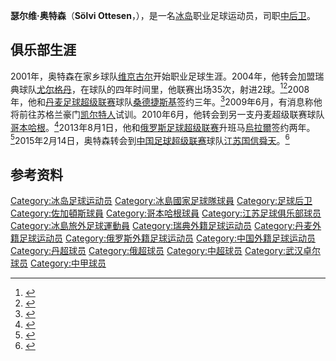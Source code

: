{{noteta|G1=足球}}{{infobox Football biography
| name          = Sölvi Ottesen
| image         = [[File:2014-05-30_Austria_-_Iceland_football_match,_Sölvi_Ottesen_0891.jpg|200px]]
| fullname       = Sölvi Geir Ottesen Jónsson
| birth_date    = {{birth date and age|1984|2|18|df=y}}
| birth_place = [[冰岛|冰岛]][[雷克雅維克|雷克雅維克]]
| height         = {{height|m=1.89}}
| position       = [[后卫_(足球)#中后卫|中后卫]]
| currentclub    = [[维京古尔足球俱乐部|维京古尔]]
| clubnumber     = 
| youthyears1    = 2000年 |youthclubs1 = [[维京古尔足球俱乐部|维京古尔]]
| years1         = 2001–2004年 |clubs1 = [[维京古尔足球俱乐部|维京古尔]] |caps1 = 36 |goals1 = 0
| years2         = 2004–2008年 |clubs2 = [[佐加頓斯IF|尤尔格丹]]                                             |caps2 = 35 |goals2 = 2
| years3         = 2008–2010年 |clubs3 = [[桑德捷斯基足球俱乐部|桑德捷斯基]]                                 |caps3 = 54 |goals3 = 6
| years4         = 2010–2013年 |clubs4 = [[哥本哈根足球會|哥本哈根]]                                         |caps4 = 43 |goals4 = 8
| years5         = 2013–2015年 |clubs5 = [[烏拉爾足球俱樂部|烏拉爾]]                                         |caps5 = 33 |goals5 = 0
| years6         = 2015年       |clubs6 = [[江苏国信舜天足球俱乐部|江苏国信舜天]]                             |caps6 = 26 |goals6 = 3
| years7         = 2016年       |clubs7 = [[武汉卓尔|武汉卓尔]]                                                        |caps7 = 24 |goals7 = 3
| years8         = 2017年       |clubs8 = [[武里南联|武里南联]]                                                        |caps8 = 12 |goals8 = 1
| years9         = 2017年       |clubs9 = [[广州富力|广州富力]]                                                        |caps9 = 5  |goals9 = 1
| years10        = 2018–       |clubs10 = [[维京古尔足球俱乐部|维京古尔]]                                    |caps10 =    |goals10 =

| nationalyears1 = 2004–2006 |nationalteam1 = [[冰岛21岁以下国家足球队|冰岛U21]]  |nationalcaps1 = 11  |nationalgoals1 = 0
| nationalyears2 = 2005–     |nationalteam2 = [[冰岛国家足球队|冰岛]]            |nationalcaps2 = 28  |nationalgoals2 = 0
| pcupdate       = 2017年2月6日
| ntupdate       = 2016年1月30日
}}
'''瑟尔维·奥特森'''（'''Sölvi Ottesen'''，{{bd|1984年|2月18日|||Ottesen Solvi}}），是一名[[冰岛|冰岛]]职业足球运动员，司职[[后卫_(足球)#中后卫|中后卫]]。

==俱乐部生涯==
2001年，奥特森在家乡球队[[维京古尔足球俱乐部|维京古尔]]开始职业足球生涯。2004年，他转会加盟瑞典球队[[佐加頓斯IF|尤尔格丹]]，在球队的四年时间里，他联赛出场35次，射进2球。<ref>{{cite web |url=http://svenskfotboll.se/allsvenskan/person/?playerid=4057 |title=Sölvi Ottesen |work=svenskfotboll.se |publisher=[[Swedish_Football_Association|Swedish Football Association]] |language=sv |accessdate=23 January 2010 |archive-date=2016-03-03 |archive-url=https://web.archive.org/web/20160303231706/http://svenskfotboll.se/allsvenskan/person/?playerid=4057 |dead-url=no }}</ref><ref>{{cite web |url=http://svenskfotboll.se/allsvenskan/person/?playerid=5434 |title=Sölvi Ottesen |work=svenskfotboll.se |publisher=Swedish Football Association |language=sv |accessdate=23 January 2010 |archive-date=2016-06-29 |archive-url=https://web.archive.org/web/20160629225601/http://svenskfotboll.se/allsvenskan/person/?playerid=5434 |dead-url=no }}</ref>2008年，他和[[丹麦足球超级联赛|丹麦足球超级联赛]]球队[[桑德捷斯基足球俱乐部|桑德捷斯基]]签约三年。<ref>{{cite web |url=http://www.dif.se/sidor/nyheter/nyheter.asp?action=view&id=8717&typ=1 |title=Sölvi Ottesen till Sönderjyske |author=Jonas Riedel |date=13 June 2008 |publisher=Djurgårdens IF Fotboll |language=sv |accessdate=23 January 2010 |deadurl=yes |archiveurl=https://web.archive.org/web/20091202154132/http://www.dif.se/sidor/nyheter/nyheter.asp?action=view&id=8717&typ=1 |archivedate=2009年12月2日 }}</ref>2009年6月，有消息称他将前往苏格兰豪门[[凯尔特人足球俱乐部|凯尔特人]]试训。2010年6月，他转会到另一支丹麦超级联赛球队[[哥本哈根足球會|哥本哈根]]。<ref>{{Cite web |url=http://fck.dk/index.php?pageid=754&newsid=10338 |title=F.C. København henter Sölvi Ottesen |access-date=2015-03-11 |archive-date=2012-10-03 |archive-url=https://web.archive.org/web/20121003140954/http://fck.dk/index.php?pageid=754&newsid=10338 |dead-url=no }}</ref>2013年8月1日，他和[[俄罗斯足球超级联赛|俄罗斯足球超级联赛]]升班马[[烏拉爾足球俱樂部|烏拉爾]]签约两年。<ref>{{Cite web |url=http://www.fc-ural.ru/main/news/ural/1351/ |title=«УРАЛ» ЗАКЛЮЧИЛ 2-ЛЕТНЕЕ СОГЛАШЕНИЕ С ИСЛАНДСКИМ ЗАЩИТНИКОМ СОЛВИ ОТТЕСЕНОМ |access-date=2015-03-11 |archive-url=https://web.archive.org/web/20180503041332/http://www.fc-ural.ru/main/news/ural/1351/ |archive-date=2018-05-03 |dead-url=yes }}</ref>2015年2月14日，奥特森转会到[[中国足球超级联赛|中国足球超级联赛]]球队[[江苏国信舜天足球俱乐部|江苏国信舜天]]。<ref>{{Cite web |url=http://sports.sina.com.cn/j/2015-02-14/12477517826.shtml |title=舜天官宣冰岛国脚正式加盟 |access-date=2015-03-11 |archive-date=2016-08-12 |archive-url=https://web.archive.org/web/20160812145026/http://sports.sina.com.cn/j/2015-02-14/12477517826.shtml |dead-url=no }}</ref>

==参考资料==
{{reflist}}

{{2015年中超分类名单江苏}}
{{2016年中甲分类名单武汉}}
{{2017年中超分类名单广州富力}}

{{DEFAULTSORT:Vidar Orn Kjartansson}}
[[Category:冰岛足球运动员|Category:冰岛足球运动员]]
[[Category:冰島國家足球隊球員|Category:冰島國家足球隊球員]]
[[Category:足球后卫|Category:足球后卫]]
[[Category:佐加頓斯球員|Category:佐加頓斯球員]]
[[Category:哥本哈根球員|Category:哥本哈根球員]]
[[Category:江苏足球俱乐部球员|Category:江苏足球俱乐部球员]]
[[Category:冰島旅外足球運動員|Category:冰島旅外足球運動員]]
[[Category:瑞典外籍足球运动员|Category:瑞典外籍足球运动员]]
[[Category:丹麦外籍足球运动员|Category:丹麦外籍足球运动员]]
[[Category:俄罗斯外籍足球运动员|Category:俄罗斯外籍足球运动员]]
[[Category:中国外籍足球运动员|Category:中国外籍足球运动员]]
[[Category:丹超球员|Category:丹超球员]]
[[Category:俄超球员|Category:俄超球员]]
[[Category:中超球员|Category:中超球员]]
[[Category:武汉卓尔球员|Category:武汉卓尔球员]]
[[Category:中甲球员|Category:中甲球员]]